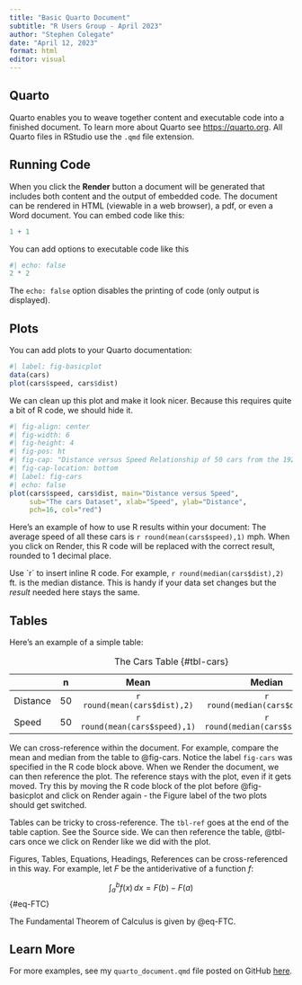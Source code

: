 ---
title: "Basic Quarto Document"
subtitle: "R Users Group - April 2023"
author: "Stephen Colegate"
date: "April 12, 2023"
format: html
editor: visual
---

<!--# This is a comment. Insert a comment using CTRL+SHIFT+C. Just like the '#' operator, any code you type here will not be executed between these two marks and will not appear in your rendered final document. -->

## Quarto

Quarto enables you to weave together content and executable code into a finished document. To learn more about Quarto see <https://quarto.org>. All Quarto files in RStudio use the `.qmd` file extension.

## Running Code

When you click the **Render** button a document will be generated that includes both content and the output of embedded code. The document can be rendered in HTML (viewable in a web browser), a pdf, or even a Word document. You can embed code like this:

<!--# Use the shortcut CTRL+ALT+I to insert a code block. Specify the type of code you are typing by changing the attributes. -->

```{r}
1 + 1
```

<!--# The type of code you insert is very flexible but it should be specified. -->

You can add options to executable code like this

<!--# Some popular options to try: echo, eval, label, fig-cap, fig-align, fig-width, fig-height, fig-pos. -->

```{r}
#| echo: false
2 * 2
```

The `echo: false` option disables the printing of code (only output is displayed).

## Plots

You can add plots to your Quarto documentation:

<!--# Click on the green play button to run just this particular code block. -->

<!--# Clicking on the grey down button executes all the code blocks before it. -->

```{r}
#| label: fig-basicplot
data(cars)
plot(cars$speed, cars$dist)
```

We can clean up this plot and make it look nicer. Because this requires quite a bit of R code, we should hide it.

```{r}
#| fig-align: center
#| fig-width: 6
#| fig-height: 4
#| fig-pos: ht
#| fig-cap: "Distance versus Speed Relationship of 50 cars from the 1920s."
#| fig-cap-location: bottom
#| label: fig-cars
#| echo: false
plot(cars$speed, cars$dist, main="Distance versus Speed",
     sub="The cars Dataset", xlab="Speed", ylab="Distance",
     pch=16, col="red")
```

Here's an example of how to use R results within your document: The average speed of all these cars is `r round(mean(cars$speed),1)` mph. When you click on Render, this R code will be replaced with the correct result, rounded to 1 decimal place.

Use \`r\` to insert inline R code. For example, `r round(median(cars$dist),2)` ft. is the median distance. This is handy if your data set changes but the *result* needed here stays the same.

## Tables

Here's an example of a simple table:

|          |  n  |             Mean              |             Median              |
|-------------------|:----------------:|:----------------:|:----------------:|
| Distance | 50  | `r round(mean(cars$dist),2)`  | `r round(median(cars$dist),2)`  |
| Speed    | 50  | `r round(mean(cars$speed),1)` | `r round(median(cars$speed),1)` |

: The Cars Table {#tbl-cars}

We can cross-reference within the document. For example, compare the mean and median from the table to @fig-cars. Notice the label `fig-cars` was specified in the R code block above. When we Render the document, we can then reference the plot. The reference stays with the plot, even if it gets moved. Try this by moving the R code block of the plot before @fig-basicplot and click on Render again - the Figure label of the two plots should get switched.

Tables can be tricky to cross-reference. The `tbl-ref` goes at the end of the table caption. See the Source side. We can then reference the table, @tbl-cars once we click on Render like we did with the plot.

Figures, Tables, Equations, Headings, References can be cross-referenced in this way. For example, let $F$ be the antiderivative of a function $f$:

$$
\int_{a}^{b}f(x) \, dx = F(b)-F(a)
$$ {#eq-FTC}

The Fundamental Theorem of Calculus is given by @eq-FTC.

## Learn More

For more examples, see my `quarto_document.qmd` file posted on GitHub [here](https://github.com/CCHMC-RUG/intro-to-quarto).
